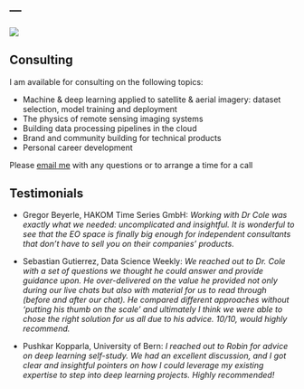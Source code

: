 ---
---

![](robin.png){fig-align="centre"}

## Consulting

I am available for consulting on the following topics:

- Machine & deep learning applied to satellite & aerial imagery: dataset selection, model training and deployment
- The physics of remote sensing imaging systems
- Building data processing pipelines in the cloud
- Brand and community building for technical products
- Personal career development

Please [email me](mailto:robin@deep-field-insights.com) with any questions or to arrange a time for a call

## Testimonials
- Gregor Beyerle, HAKOM Time Series GmbH: *Working with Dr Cole was exactly what we needed: uncomplicated and insightful. It is wonderful to see that the EO space is finally big enough for independent consultants that don’t have to sell you on their companies’ products.*

- Sebastian Gutierrez, Data Science Weekly: *We reached out to Dr. Cole with a set of questions we thought he could answer and provide guidance upon. He over-delivered on the value he provided not only during our live chats but also with material for us to read through (before and after our chat). He compared different approaches without 'putting his thumb on the scale' and ultimately I think we were able to chose the right solution for us all due to his advice. 10/10, would highly recommend.*

- Pushkar Kopparla, University of Bern: *I reached out to Robin for advice on deep learning self-study. We had an excellent discussion, and I got clear and insightful pointers on how I could leverage my existing expertise to step into deep learning projects. Highly recommended!*